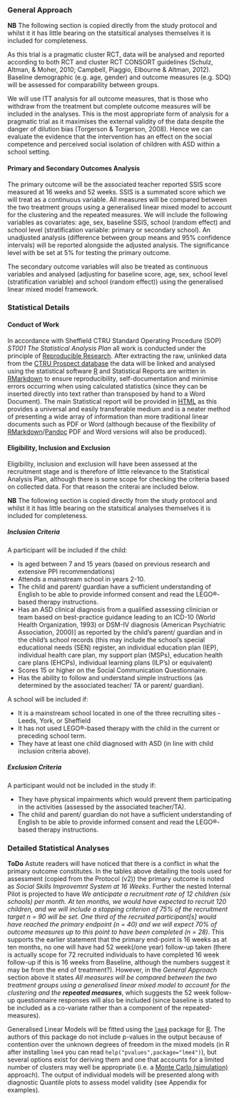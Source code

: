 ### General Approach

**NB** The following section is copied directly from the study protocol and whilst it it has little bearing on the statsitical analyses themselves it is included for completeness.

As this trial is a pragmatic cluster RCT, data will be analysed and reported according to both RCT and cluster RCT CONSORT guidelines (Schulz, Altman, & Moher, 2010; Campbell, Piaggio, Elbourne & Altman, 2012). Baseline demographic (e.g. age, gender) and outcome measures (e.g. SDQ) will be assessed for comparability between groups.

We will use ITT analysis for all outcome measures, that is those who withdraw from the treatment but complete outcome measures will be included in the analyses. This is the most appropriate form of analysis for a pragmatic trial as it maximises the external validity of the data despite the danger of dilution bias (Torgerson & Torgerson, 2008). Hence we can evaluate the evidence that the intervention has an effect on the social competence and perceived social isolation of children with ASD within a school setting.

#### Primary and Secondary Outcomes Analysis

The primary outcome will be the associated teacher reported SSIS score measured at 16 weeks and 52 weeks. SSIS is a summated score which we will treat as a continuous variable. All measures will be compared between the two treatment groups using a generalised linear mixed model to account for the clustering and the repeated measures.  We will include the following variables as covariates: age, sex, baseline SSIS, school (random effect) and school level (stratification variable: primary or secondary school). An unadjusted analysis (difference between group means and 95% confidence intervals) will be reported alongside the adjusted analysis. The significance level with be set at 5% for testing the primary outcome.

The secondary outcome variables will also be treated as continuous variables and analysed (adjusting for baseline score, age, sex, school level (stratification variable) and school (random effect)) using the generalised linear mixed model framework.

### Statistical Details

#### Conduct of Work

In accordance with Sheffield CTRU Standard Operating Procedure (SOP) *ST001 The Statistical Analysis Plan* all work is conducted under the principle of [Reproducible Research](https://en.wikipedia.org/wiki/Reproducibility#Reproducible_research).  After extracting the raw, unlinked data from the [CTRU Prospect database](https://www.ctru-prospect.shef.ac.uk/) the data will be linked and analysed using the statistical software [R](https://www.r-project.org/) and Statistical Reports are written in [RMarkdown](http://rmarkdown.rstudio.com/) to ensure reproducibility, self-documentation and minimise errors occurring when using calculated statistics (since they can be inserted directly into text rather than transposed by hand to a Word Document).  The main Statistical report will be provided in [HTML]() as this provides a universal and easily transferable medium and is a neater method of presenting a wide array of information than more traditional linear documents such as PDF or Word (although because of the flexibility of [RMarkdown](http://rmarkdown.rstudio.com/)/[Pandoc](http://pandoc.org/) PDF and Word versions will also be produced).

#### Eligibility, Inclusion and Exclusion

Eligibility, inclusion and exclusion will have been assessed at the recruitment stage and is therefore of little relevance to the Statistical Analysis Plan, although there is some scope for checking the criteria based on collected data.  For that reason the criterai are included below.

**NB** The following section is copied directly from the study protocol and whilst it it has little bearing on the statsitical analyses themselves it is included for completeness.

##### Inclusion Criteria

A participant will be included if the child:

* Is aged between 7 and 15 years (based on previous research and extensive PPI recommendations)
* Attends a mainstream school in years 2-10.
* The child and parent/ guardian have a sufficient understanding of English to be able to provide informed consent and read the LEGO®-based therapy instructions.
* Has an ASD clinical diagnosis from a qualified assessing clinician or team based on best-practice guidance leading to an ICD-10 (World Health Organization, 1993) or DSM-IV diagnosis (American Psychiatric Association, 2000)] as reported by the child’s parent/ guardian and in the child’s school records (this may include the school’s special educational needs (SEN) register, an individual education plan (IEP), individual health care plan, my support plan (MSPs), education health care plans (EHCPs), individual learning plans (ILP’s) or equivalent)
* Scores 15 or higher on the Social Communication Questionnaire.
* Has the ability to follow and understand simple instructions (as determined by the associated teacher/ TA or parent/ guardian).

A school will be included if:

* It is a mainstream school located in one of the three recruiting sites - Leeds, York, or Sheffield
* It has not used LEGO®-based therapy with the child in the current or preceding school term.
* They have at least one child diagnosed with ASD (in line with child inclusion criteria above).

##### Exclusion Criteria

A participant would not be included in the study if:

* They have physical impairments which would prevent them participating in the activities (assessed by the associated teacher/TA).
* The child and parent/ guardian do not have a sufficient understanding of English to be able to provide informed consent and read the LEGO®-based therapy instructions.

### Detailed Statistical Analyses

**ToDo** Astute readers will have noticed that there is a conflict in what the primary outcome constitutes.  In the tables above detailing the tools used for assessment (copied from the Protocol (v2)) the primary outcome is noted as *Social Skills Improvemnt System at 16 Weeks*.  Further the nested Internal Pilot is projected to have *We anticipate a recruitment rate of 12 children (six schools) per month.  At ten months, we would have expected to recruit 120 children, and we will include a stopping criterion of 75% of the recruitment target n = 90 will be set.  One third of the recruited participant[s] would have reached the primary endpoint (n = 40) and we will expect 70% of outcome measures up to this point to have been completed (n = 28)*.  This supports the earlier statement that the primary end-point is 16 weeks as at ten months, no one will have had 52 week(/one year) follow-up taken (there is actually scope for 72 recruited individuals to have completed 16 week follow-up if this is 16 weeks from Baseline, although the numbers suggest it may be from the end of treatment?).  However, in the *General Approach* section above it states *All measures will be compared between the two treatment groups using a generalised linear mixed model to account for the clustering and the **repeated measures***, which suggests the 52 week follow-up questionnaire responses will also be included (since baseline is stated to be included as a co-variate rather than a component of the repeated-measures).

Generalised Linear Models will be fitted using the [`lme4`](https://github.com/lme4/lme4/) package for [R](https://www.r-project.org/).  The authors of this package do not include p-values in the output because of contention over the unknown degrees of freedom in the mixed models (in R after installing `lme4` you can read `help("pvalues",package="lme4")`), but several options exist for deriving them and one that accounts for a limited number of clusters may well be appropriate (i.e. a [Monte Carlo (simulation)](https://en.wikipedia.org/wiki/Monte_Carlo_method) approach).  The output of individual models will be presented along with diagnostic Quantile plots to assess model validity (see Appendix for examples).
